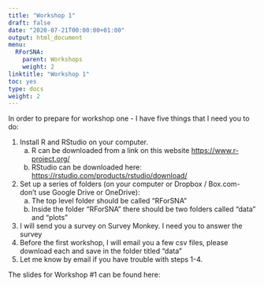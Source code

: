 ```yaml
---
title: "Workshop 1"
draft: false
date: "2020-07-21T00:00:00+01:00"
output: html_document
menu:
  RForSNA:
    parent: Workshops
    weight: 2
linktitle: "Workshop 1"
toc: yes
type: docs
weight: 2
---
```


In order to prepare for workshop one - I have five things that I need you to do:

1. Install R and RStudio on your computer. 
    a. R can be downloaded from a link on this website <https://www.r-project.org/>
    b. RStudio can be downloaded here: <https://rstudio.com/products/rstudio/download/>
2. Set up a series of folders (on your computer or Dropbox / Box.com- don't use Google Drive or OneDrive):
    a. The top level folder should be called "RForSNA"
    b. Inside the folder "RForSNA" there should be two folders called "data" and "plots"
3. I will send you a survey on Survey Monkey. I need you to answer the survey
4. Before the first workshop, I will email you a few csv files, please download each and save in the folder titled "data"
5. Let me know by email if you have trouble with steps 1-4.

The slides for Workshop #1 can be found here:
```r

```

